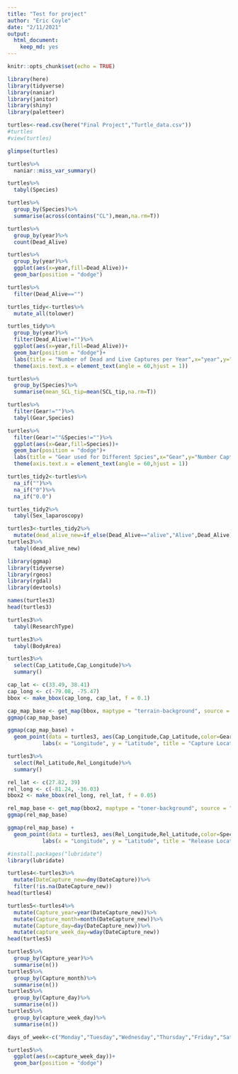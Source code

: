 ```yaml
---
title: "Test for project"
author: "Eric Coyle"
date: "2/11/2021"
output: 
  html_document: 
    keep_md: yes
---
```


```r
knitr::opts_chunk$set(echo = TRUE)
```

```r
library(here)
library(tidyverse)
library(naniar)
library(janitor)
library(shiny)
library(paletteer)
```

```r
turtles<-read.csv(here("Final Project","Turtle_data.csv"))
#turtles
#view(turtles)
```

```r
glimpse(turtles)
```



```r
turtles%>%
  naniar::miss_var_summary()
```
```r
turtles%>%
  tabyl(Species)
```
```r
turtles%>%
  group_by(Species)%>%
  summarise(across(contains("CL"),mean,na.rm=T))
```


```r
turtles%>%
  group_by(year)%>%
  count(Dead_Alive)
```
```r
turtles%>%
  group_by(year)%>%
  ggplot(aes(x=year,fill=Dead_Alive))+
  geom_bar(position = "dodge")
```
```r
turtles%>%
  filter(Dead_Alive=="")
```

```r
turtles_tidy<-turtles%>%
  mutate_all(tolower)
```

```r
turtles_tidy%>%
  group_by(year)%>%
  filter(Dead_Alive!="")%>%
  ggplot(aes(x=year,fill=Dead_Alive))+
  geom_bar(position = "dodge")+
  labs(title = "Number of Dead and Live Captures per Year",x="year",y="Number of Dead or Live Captures")+
  theme(axis.text.x = element_text(angle = 60,hjust = 1))
```
```r
turtles%>%
  group_by(Species)%>%
  summarise(mean_SCL_tip=mean(SCL_tip,na.rm=T))
```


```r
turtles%>%
  filter(Gear!="")%>%
  tabyl(Gear,Species)
```
```r
turtles%>%
  filter(Gear!=""&Species!="")%>%
  ggplot(aes(x=Gear,fill=Species))+
  geom_bar(position = "dodge")+
  labs(title = "Gear used for Different Spcies",x="Gear",y="Number Captured with Given Method")+
  theme(axis.text.x = element_text(angle = 60,hjust = 1))
```
```r
turtles_tidy2<-turtles%>%
  na_if("")%>%
  na_if("0")%>%
  na_if("0.0")
```
```r
turtles_tidy2%>%
  tabyl(Sex_laparoscopy)
```
```r
turtles3<-turtles_tidy2%>%
  mutate(dead_alive_new=if_else(Dead_Alive=="alive","Alive",Dead_Alive))
turtles3%>%
  tabyl(dead_alive_new)
```
```r
library(ggmap)
library(tidyverse)
library(rgeos)
library(rgdal)
library(devtools)
```

```r
names(turtles3)
head(turtles3)
```
```r
turtles3%>%
  tabyl(ResearchType)
```

```r
turtles3%>%
  tabyl(BodyArea)
```


```r
turtles3%>%
  select(Cap_Latitude,Cap_Longitude)%>%
  summary()
```

```r
cap_lat <- c(33.49, 38.41)
cap_long <- c(-79.08, -75.47)
bbox <- make_bbox(cap_long, cap_lat, f = 0.1)
```

```r
cap_map_base <- get_map(bbox, maptype = "terrain-background", source = "stamen")
ggmap(cap_map_base)
```

```r
ggmap(cap_map_base) + 
  geom_point(data = turtles3, aes(Cap_Longitude,Cap_Latitude,color=Gear,shape=dead_alive_new), size = 2, alpha = 0.7) +
           labs(x = "Longitude", y = "Latitude", title = "Capture Locations")
```

```r
turtles3%>%
  select(Rel_Latitude,Rel_Longitude)%>%
  summary()
```

```r
rel_lat <- c(27.82, 39)
rel_long <- c(-81.24, -36.03)
bbox2 <- make_bbox(rel_long, rel_lat, f = 0.05)
```

```r
rel_map_base <- get_map(bbox2, maptype = "toner-background", source = "stamen")
ggmap(rel_map_base)
```
```r
ggmap(rel_map_base) + 
  geom_point(data = turtles3, aes(Rel_Longitude,Rel_Latitude,color=Species), size = 2, alpha = 0.7) +
           labs(x = "Longitude", y = "Latitude", title = "Release Locations")
```

```r
#install.packages("lubridate")
library(lubridate)
```
```r
turtles4<-turtles3%>%
  mutate(DateCapture_new=dmy(DateCapture))%>%
  filter(!is.na(DateCapture_new))
head(turtles4)
```
```r
turtles5<-turtles4%>%
  mutate(Capture_year=year(DateCapture_new))%>%
  mutate(Capture_month=month(DateCapture_new))%>%
  mutate(Capture_day=day(DateCapture_new))%>%
  mutate(capture_week_day=wday(DateCapture_new))
head(turtles5)
```
```r
turtles5%>%
  group_by(Capture_year)%>%
  summarise(n())
turtles5%>%
  group_by(Capture_month)%>%
  summarise(n())
turtles5%>%
  group_by(Capture_day)%>%
  summarise(n())
turtles5%>%
  group_by(capture_week_day)%>%
  summarise(n())
```

```r
days_of_week<-c("Monday","Tuesday","Wednesday","Thursday","Friday","Saturday","Sunday")
```

```r
turtles5%>%
  ggplot(aes(x=capture_week_day))+
  geom_bar(position = "dodge")
```

